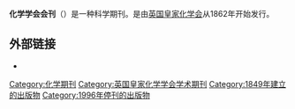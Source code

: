 {{Infobox journal
| title         = Journal of the Chemical Society
| former_name   = 
| abbreviation  = J. Chem. Soc.
| discipline    = [[化學|化學]]
| language      = 
| publisher     = {{tsl|en|Chemical Society||Chemical Society}}
| country       = 英国
| history       = 1849年－1996年
| frequency     = 
| license       = 
| website       = http://www.rsc.org/Publishing/Journals/DigitalArchive/available.asp
}}
'''化学学会会刊'''（{{lang|en|''Journal of the Chemical Society''}}）是一种科学期刊。是由[[英国|英国]][[皇家化学会|皇家化学会]]从1862年开始发行。

== 外部链接 ==
* {{Official website|http://www.rsc.org/Publishing/Journals/js/}}

[[Category:化学期刊|Category:化学期刊]]
[[Category:英国皇家化学学会学术期刊|Category:英国皇家化学学会学术期刊]]
[[Category:1849年建立的出版物|Category:1849年建立的出版物]]
[[Category:1996年停刊的出版物|Category:1996年停刊的出版物]]
{{Pub-stub}}